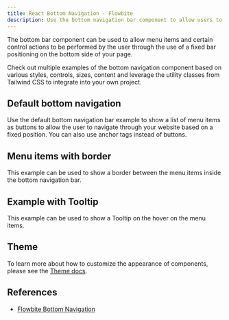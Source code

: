 ```yaml
---
title: React Bottom Navigation - Flowbite
description: Use the bottom navigation bar component to allow users to navigate through your website or create a control bar using a menu that is positioned at the bottom of the page
---
```


The bottom bar component can be used to allow menu items and certain control actions to be performed by the user through the use of a fixed bar positioning on the bottom side of your page.

Check out multiple examples of the bottom navigation component based on various styles, controls, sizes, content and leverage the utility classes from Tailwind CSS to integrate into your own project.

## Default bottom navigation

Use the default bottom navigation bar example to show a list of menu items as buttons to allow the user to navigate through your website based on a fixed position. You can also use anchor tags instead of buttons.

<Example name="bottomNavigation.root" />

## Menu items with border

This example can be used to show a border between the menu items inside the bottom navigation bar.

<Example name="bottomNavigation.withBorder" />

## Example with Tooltip

This example can be used to show a Tooltip on the hover on the menu items.

<Example name="bottomNavigation.withTooltip" />

## Theme

To learn more about how to customize the appearance of components, please see the [Theme docs](/docs/customize/theme).

<Theme name="bottomNavigation" />

## References

- [Flowbite Bottom Navigation](https://flowbite.com/docs/components/bottom-navigation/)
